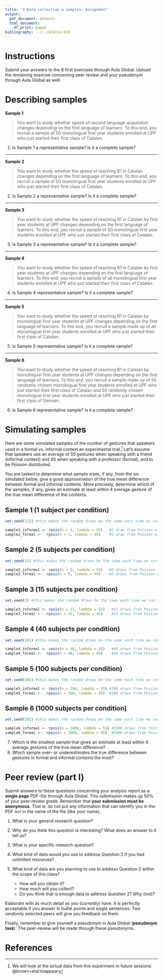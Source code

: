 ```yaml
---
title: '3 Data collection & samples: Assignment'
output:
  pdf_document: default
  html_document:
    df_print: paged
bibliography: ../../biblio.bib
---
```


# Instructions
Submit your answers to the 8 first exercises through Aula Global. Upload the remaining exercise concerning peer review and your pseudonym through Aula Global as well.

# Describing samples

**Sample 1**

> You want to study whether speed of second language acquisition changes depending on the first language of learners.  To this end, you recruit a sample of 50 monolingual first year students enrolled at UPF who just started their first class of Catalan.


1. Is Sample 1 a representative sample? Is it a complete sample?
  
***

**Sample 2**

> You want to study whether the speed of reaching B1 in Catalan changes depending on the first language of learners.  To this end, you recruit a sample of 50 monolingual first year students enrolled at UPF who just started their first class of Catalan.


2. Is Sample 2 a representative sample? Is it a complete sample?

***

**Sample 3**

> You want to study whether the speed of reaching B1 in Catalan by first year students at UPF changes depending on the first language of learners.  To this end, you recruit a sample of 50 monolingual first year students enrolled at UPF who just started their first class of Catalan.

3. Is Sample 3 a representative sample? Is it a complete sample?

***
  
**Sample 4**

> You want to study whether the speed of reaching B1 in Catalan by first year students at UPF changes depending on the first language of learners.  To this end, you recruit a sample of all monolingual first year students enrolled at UPF who just started their first class of Catalan.

4. Is Sample 4 representative sample? Is it a complete sample?

***

**Sample 5**

> You want to study whether the speed of reaching B1 in Catalan by monolingual first year students at UPF changes depending on the first language of learners.  To this end, you recruit a sample made up of all monolingual first year students enrolled at UPF who just started their first class of Catalan.

5. Is Sample 5 representative sample? Is it a complete sample?

***

**Sample 6**
  
> You want to study whether the speed of reaching B1 in Catalan by monolingual first year students at UPF changes depending on the first language of learners.  To this end, you recruit a sample made up of 50 randomly chosen monolingual first year students enrolled at UPF who just started their first class of Catalan and 50 randomly chosen monolingual first year students enrolled at UPF who just started their first class of German.

6. Is Sample 6 representative sample? Is it a complete sample?


# Simulating samples

Here are some simulated samples of the number of gestures that speakers used in a formal vs. informal context an experimental trial.^[We will look at the actual data from this experiment in future sessions @brown+etal:toappear] Let's assume that speakers use an average of 55 gestures when speaking with a friend (informal context) and 45 when speaking with a professor (formal), and to be Poisson distributed. 

You are tasked to determine what sample sizes, if any, from the six simulated below, give a good approximation of the true mean difference between formal and informal contexts. More precisely, determine which of the samples, if any,  gives an estimate at least within 4 average gesture of the true mean difference of the contexts.

## Sample 1 (1 subject per condition)

```r
set.seed(122) #this makes the random draws be the same each time we run the code

sample1_informal <- rpois(n = 1, lambda = 55)   #1 draw from Poisson with lambda = 55
sample1_formal <-  rpois(n = 1, lambda = 45)    #1 draw from Poisson with lambda = 45
```

## Sample 2 (5 subjects per condition)

```r
set.seed(11) #this makes the random draws be the same each time we run the code

sample2_informal <- rpois(n = 5, lambda = 55)   #5 draws from Poisson  with lambda = 55
sample2_formal <-  rpois(n = 5, lambda = 45)    #5 draws from Poisson with lambda = 45
```

## Sample 3 (15 subjects per condition)

```r
set.seed(2) #this makes the random draws be the same each time we run the code

sample3_informal <- rpois(n = 15, lambda = 55)   #15 draws from Poisson with lambda = 55
sample3_formal <-  rpois(n = 15, lambda = 45)    #15 draws from Poisson with lambda = 45
```

## Sample 4 (40 subjects per condition)

```r
set.seed(101) #this makes the random draws be the same each time we run the code

sample4_informal <- rpois(n = 40, lambda = 55)   #40 draws from Poisson  with lambda = 55
sample4_formal <-  rpois(n = 40, lambda = 45)    #40 draws from Poisson  with lambda = 45
```

## Sample 5 (100 subjects per condition)

```r
set.seed(101) #this makes the random draws be the same each time we run the code

sample5_informal <- rpois(n = 100, lambda = 55) #100 draws from Poisson  with lambda = 55
sample5_formal <-  rpois(n = 100, lambda = 45)  #100 draws from Poisson  with lambda = 45
```

## Sample 6 (1000 subjects per condition)

```r
set.seed(101) #this makes the random draws be the same each time we run the code

sample6_informal <- rpois(n = 1000, lambda = 55) #1000 draws from Poisson  with lambda = 55
sample6_formal <-  rpois(n = 1000, lambda = 45)  #1000 draws from Poisson  with lambda = 45
```

  7. Which is the smallest sample that gives an estimate at least within 4 average gestures of the true mean difference?
  8. Which sample over- or underestimates the true difference between gestures in formal and informal contexts the most?

# Peer review (part I) 

Submit answers to these questions concerning your analysis report as a **single page** PDF-file through Aula Global. This submission makes up 50% of your peer-review grade. Remember that **your submission must be anonymous**. That is: do not put any information that can identify you in the PDF nor in the name of the file (like your name).

1. What is your general research question?

2. Why do you think this question is interesting? What does an answer to it  tell us?

3. What is your specific research question?

4. What kind of data would you use to address Question 2 if you had unlimited resources?

5. What kind of data are you planning to use to address Question 2 within the scope of this class?
    * How will you obtain it? 
    * How much will you collect? 
    * Do you think that is enough data to address Question 2? Why (not)?
  
Elaborate with as much detail as you (currently) have. It is perfectly acceptable if you answer in bullet points and single sentences. Two randomly selected peers will give you feedback on them.

Finally, remember to give yourself a pseudonym in Aula Global (**pseudonym task**). The peer-review will be made through these pseudonyms.

# References